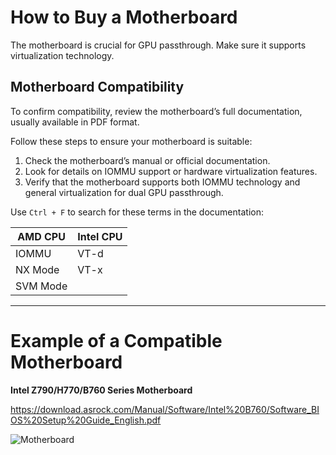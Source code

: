 # How to Buy a Motherboard

The motherboard is crucial for GPU passthrough. Make sure it supports virtualization technology.

## Motherboard Compatibility

To confirm compatibility, review the motherboard’s full documentation, usually available in PDF format.

Follow these steps to ensure your motherboard is suitable:

1. Check the motherboard’s manual or official documentation.
2. Look for details on IOMMU support or hardware virtualization features.
3. Verify that the motherboard supports both IOMMU technology and general virtualization for dual GPU passthrough.

Use `Ctrl + F` to search for these terms in the documentation:

| AMD CPU  | Intel CPU |
|----------|-----------|
| IOMMU    | VT-d      |
| NX Mode  | VT-x      |
| SVM Mode |           |

---

# Example of a Compatible Motherboard

**Intel Z790/H770/B760 Series Motherboard**

https://download.asrock.com/Manual/Software/Intel%20B760/Software_BIOS%20Setup%20Guide_English.pdf

![Motherboard](./images/Example-with-motherboard-supported.png)
